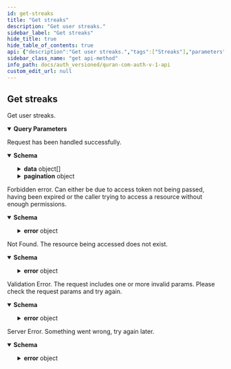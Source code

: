 ```yaml
---
id: get-streaks
title: "Get streaks"
description: "Get user streaks."
sidebar_label: "Get streaks"
hide_title: true
hide_table_of_contents: true
api: {"description":"Get user streaks.","tags":["Streaks"],"parameters":[{"in":"query","name":"from","schema":{"type":"string","pattern":"^\\d{4}-\\d{2}-\\d{2}$","description":"The date after which any streaks would be returned (inclusive)","example":"2023-09-01"},"description":"The date after which any streaks would be returned (inclusive)"},{"in":"query","name":"to","schema":{"type":"string","pattern":"^\\d{4}-\\d{2}-\\d{2}$","description":"The date before which any streaks would be returned (inclusive)","example":"2023-09-31"},"description":"The date before which any streaks would be returned (inclusive)"},{"in":"query","name":"type","schema":{"type":"string","enum":["QURAN"],"description":"The type of the streak","example":"QURAN"},"description":"The type of the streak"},{"in":"query","name":"sortOrder","schema":{"type":"string","enum":["asc","desc"],"description":"The sorting order of `orderBy` field","example":"desc","default":"desc"},"description":"The sorting order of `orderBy` field"},{"in":"query","name":"orderBy","schema":{"type":"string","enum":["startDate","days"],"description":"Which field to order the streaks by","example":"startDate","default":"startDate"},"description":"Which field to order the streaks by"},{"in":"query","name":"status","schema":{"type":"string","enum":["ACTIVE","BROKEN"],"description":"The status of the streak.","example":"ACTIVE"},"description":"The status of the streak."},{"in":"query","name":"last","schema":{"type":"integer","minimum":1,"maximum":20,"description":"The number of items to be fetched. Should be used together with `before`","example":10},"description":"The number of items to be fetched. Should be used together with `before`"},{"in":"query","name":"first","schema":{"type":"integer","minimum":1,"maximum":20,"oneOf":[{"type":"integer"}],"description":"The number of items to be fetched.","example":10},"description":"The number of items to be fetched."},{"in":"query","name":"after","schema":{"type":"string","oneOf":[{"type":"string"}],"description":"The cursor after which you want to get the next page of items. Should be used together with `first`","example":"clmooidya0000vjoxfm0tc8u4"},"description":"The cursor after which you want to get the next page of items. Should be used together with `first`"},{"in":"query","name":"before","schema":{"type":"string","oneOf":[{"type":"string"}],"description":"The cursor before which the previous page of items will be fetched. Should be used together with `last`","example":"clmooidyb0001vjox0uao14vi"},"description":"The cursor before which the previous page of items will be fetched. Should be used together with `last`"}],"responses":{"200":{"description":"Request has been handled successfully.","content":{"application/json":{"schema":{"type":"object","properties":{"success":{"type":"boolean","example":true},"data":{"type":"array","items":{"type":"object","properties":{"id":{"type":"string","description":"The id of the streak.","example":"clmooig95000fvjox8v1zdy9g"},"startDate":{"type":"string","pattern":"^\\d{4}-\\d{2}-\\d{2}$","description":"The date of the streak.","example":"2023-09-01"},"endDate":{"type":"string","pattern":"^\\d{4}-\\d{2}-\\d{2}$","description":"The date of the streak.","example":"2023-09-31"},"status":{"type":"string","enum":["ACTIVE","BROKEN"],"description":"The status of the streak.","example":"ACTIVE"},"days":{"type":"integer","description":"The number of days the streak is/was active for.","example":5}},"required":["id","startDate","endDate","status","days"],"additionalProperties":false}},"pagination":{"type":"object","properties":{"startCursor":{"type":"string","example":"clmooidyc0002vjox0bg4ct05"},"endCursor":{"type":"string","example":"clmooidyc0003vjox2mhgcar8"},"hasNextPage":{"type":"boolean","example":true},"hasPreviousPage":{"type":"boolean","example":false}},"additionalProperties":false}},"additionalProperties":false}}}},"403":{"description":"Forbidden error. Can either be due to access token not being passed, having been expired or the caller trying to access a resource without enough permissions.","content":{"application/json":{"schema":{"type":"object","properties":{"success":{"type":"boolean","example":false},"error":{"type":"object","properties":{"code":{"type":"string","example":"ForbiddenError"},"message":{"type":"string","example":"Token expired"}}}},"additionalProperties":false}}}},"404":{"description":"Not Found. The resource being accessed does not exist.","content":{"application/json":{"schema":{"type":"object","properties":{"success":{"type":"boolean","example":false},"error":{"type":"object","properties":{"code":{"type":"string","example":"NotFoundError"},"message":{"type":"string","example":"The resource you're looking for does not exist"}}}},"additionalProperties":false}}}},"422":{"description":"Validation Error. The request includes one or more invalid params. Please check the request params and try again.","content":{"application/json":{"schema":{"type":"object","properties":{"success":{"type":"boolean","example":false},"error":{"type":"object","properties":{"code":{"type":"string","example":"ValidationError"},"message":{"type":"string","example":"`id` is required"}}}},"additionalProperties":false}}}},"500":{"description":"Server Error. Something went wrong, try again later.","content":{"application/json":{"schema":{"type":"object","properties":{"success":{"type":"boolean","example":false},"error":{"type":"object","properties":{"code":{"type":"string","example":"ServerError"},"message":{"type":"string","example":"Something went wrong"}}}},"additionalProperties":false}}}}},"method":"get","path":"/v1/streaks/","servers":[{"url":"https://auth.quran.com","description":"Production Server"}],"security":[{"ApiKeyAuth":[]}],"securitySchemes":{"ApiKeyAuth":{"type":"apiKey","in":"header","name":"o_t_h"},"bearer":{"scheme":"bearer","type":"http"}},"info":{"title":"Quran.com Auth V1 API","version":"1.0.0","description":"Quran.com Auth V1 APIs allow your app to authenticate and interact with Quran Foundation's users' resources. \n\n See it in action https://share.descript.com/view/rBczFqlYZQz \n\n ## Pagination \n\n We are using cursor based pagination. The pagination query params consist of `first`,`after`, `before` and `last`. \n\n Example \n - `first: 10` will give you first 10 items \n - `first: 10, after: xyz` will give you first 10 items after the item with id `xyz` \n - `last: 10` will give you the last 10 items \n - `last: 10, before: xyz` will give you the last 10 items before the item with id `xyz` \n\n The only possible combinations are `first + after` or `last + before`. They should not be used together"},"postman":{"name":"Get streaks","description":{"content":"Get user streaks.","type":"text/plain"},"url":{"path":["v1","streaks",""],"host":["{{baseUrl}}"],"query":[{"disabled":false,"description":{"content":"The date after which any streaks would be returned (inclusive)","type":"text/plain"},"key":"from","value":""},{"disabled":false,"description":{"content":"The date before which any streaks would be returned (inclusive)","type":"text/plain"},"key":"to","value":""},{"disabled":false,"description":{"content":"The type of the streak","type":"text/plain"},"key":"type","value":""},{"disabled":false,"description":{"content":"The sorting order of `orderBy` field","type":"text/plain"},"key":"sortOrder","value":""},{"disabled":false,"description":{"content":"Which field to order the streaks by","type":"text/plain"},"key":"orderBy","value":""},{"disabled":false,"description":{"content":"The status of the streak.","type":"text/plain"},"key":"status","value":""},{"disabled":false,"description":{"content":"The number of items to be fetched. Should be used together with `before`","type":"text/plain"},"key":"last","value":""},{"disabled":false,"description":{"content":"The number of items to be fetched.","type":"text/plain"},"key":"first","value":""},{"disabled":false,"description":{"content":"The cursor after which you want to get the next page of items. Should be used together with `first`","type":"text/plain"},"key":"after","value":""},{"disabled":false,"description":{"content":"The cursor before which the previous page of items will be fetched. Should be used together with `last`","type":"text/plain"},"key":"before","value":""}],"variable":[]},"header":[{"key":"Accept","value":"application/json"}],"method":"GET"}}
sidebar_class_name: "get api-method"
info_path: docs/auth_versioned/quran-com-auth-v-1-api
custom_edit_url: null
---
```



## Get streaks



Get user streaks.

<details style={{"marginBottom":"1rem"}} data-collapsed={false} open={true}><summary style={{}}><strong>Query Parameters</strong></summary><div><ul><ParamsItem className={"paramsItem"} param={{"in":"query","name":"from","schema":{"type":"string","pattern":"^\\d{4}-\\d{2}-\\d{2}$","description":"The date after which any streaks would be returned (inclusive)","example":"2023-09-01"},"description":"The date after which any streaks would be returned (inclusive)"}}></ParamsItem><ParamsItem className={"paramsItem"} param={{"in":"query","name":"to","schema":{"type":"string","pattern":"^\\d{4}-\\d{2}-\\d{2}$","description":"The date before which any streaks would be returned (inclusive)","example":"2023-09-31"},"description":"The date before which any streaks would be returned (inclusive)"}}></ParamsItem><ParamsItem className={"paramsItem"} param={{"in":"query","name":"type","schema":{"type":"string","enum":["QURAN"],"description":"The type of the streak","example":"QURAN"},"description":"The type of the streak"}}></ParamsItem><ParamsItem className={"paramsItem"} param={{"in":"query","name":"sortOrder","schema":{"type":"string","enum":["asc","desc"],"description":"The sorting order of `orderBy` field","example":"desc","default":"desc"},"description":"The sorting order of `orderBy` field"}}></ParamsItem><ParamsItem className={"paramsItem"} param={{"in":"query","name":"orderBy","schema":{"type":"string","enum":["startDate","days"],"description":"Which field to order the streaks by","example":"startDate","default":"startDate"},"description":"Which field to order the streaks by"}}></ParamsItem><ParamsItem className={"paramsItem"} param={{"in":"query","name":"status","schema":{"type":"string","enum":["ACTIVE","BROKEN"],"description":"The status of the streak.","example":"ACTIVE"},"description":"The status of the streak."}}></ParamsItem><ParamsItem className={"paramsItem"} param={{"in":"query","name":"last","schema":{"type":"integer","minimum":1,"maximum":20,"description":"The number of items to be fetched. Should be used together with `before`","example":10},"description":"The number of items to be fetched. Should be used together with `before`"}}></ParamsItem><ParamsItem className={"paramsItem"} param={{"in":"query","name":"first","schema":{"type":"integer","minimum":1,"maximum":20,"oneOf":[{"type":"integer"}],"description":"The number of items to be fetched.","example":10},"description":"The number of items to be fetched."}}></ParamsItem><ParamsItem className={"paramsItem"} param={{"in":"query","name":"after","schema":{"type":"string","oneOf":[{"type":"string"}],"description":"The cursor after which you want to get the next page of items. Should be used together with `first`","example":"clmooidya0000vjoxfm0tc8u4"},"description":"The cursor after which you want to get the next page of items. Should be used together with `first`"}}></ParamsItem><ParamsItem className={"paramsItem"} param={{"in":"query","name":"before","schema":{"type":"string","oneOf":[{"type":"string"}],"description":"The cursor before which the previous page of items will be fetched. Should be used together with `last`","example":"clmooidyb0001vjox0uao14vi"},"description":"The cursor before which the previous page of items will be fetched. Should be used together with `last`"}}></ParamsItem></ul></div></details><div><ApiTabs><TabItem label={"200"} value={"200"}><div>

Request has been handled successfully.

</div><div><MimeTabs schemaType={"response"}><TabItem label={"application/json"} value={"application/json"}><SchemaTabs><TabItem label={"Schema"} value={"Schema"}><details style={{}} data-collapsed={false} open={true}><summary style={{"textAlign":"left"}}><strong>Schema</strong></summary><div style={{"textAlign":"left","marginLeft":"1rem"}}></div><ul style={{"marginLeft":"1rem"}}><SchemaItem collapsible={false} name={"success"} required={false} schemaName={"boolean"} qualifierMessage={undefined} schema={{"type":"boolean","example":true}}></SchemaItem><SchemaItem collapsible={true} className={"schemaItem"}><details style={{}}><summary style={{}}><strong>data</strong><span style={{"opacity":"0.6"}}> object[]</span></summary><div style={{"marginLeft":"1rem"}}><li><div style={{"fontSize":"var(--ifm-code-font-size)","opacity":"0.6","marginLeft":"-.5rem","paddingBottom":".5rem"}}>Array [</div></li><SchemaItem collapsible={false} name={"id"} required={true} schemaName={"string"} qualifierMessage={undefined} schema={{"type":"string","description":"The id of the streak.","example":"clmooig95000fvjox8v1zdy9g"}}></SchemaItem><SchemaItem collapsible={false} name={"startDate"} required={true} schemaName={"string"} qualifierMessage={"**Possible values:** Value must match regular expression `^\\d{4}-\\d{2}-\\d{2}$`"} schema={{"type":"string","pattern":"^\\d{4}-\\d{2}-\\d{2}$","description":"The date of the streak.","example":"2023-09-01"}}></SchemaItem><SchemaItem collapsible={false} name={"endDate"} required={true} schemaName={"string"} qualifierMessage={"**Possible values:** Value must match regular expression `^\\d{4}-\\d{2}-\\d{2}$`"} schema={{"type":"string","pattern":"^\\d{4}-\\d{2}-\\d{2}$","description":"The date of the streak.","example":"2023-09-31"}}></SchemaItem><SchemaItem collapsible={false} name={"status"} required={true} schemaName={"string"} qualifierMessage={"**Possible values:** [`ACTIVE`, `BROKEN`]"} schema={{"type":"string","enum":["ACTIVE","BROKEN"],"description":"The status of the streak.","example":"ACTIVE"}}></SchemaItem><SchemaItem collapsible={false} name={"days"} required={true} schemaName={"integer"} qualifierMessage={undefined} schema={{"type":"integer","description":"The number of days the streak is/was active for.","example":5}}></SchemaItem><li><div style={{"fontSize":"var(--ifm-code-font-size)","opacity":"0.6","marginLeft":"-.5rem"}}>]</div></li></div></details></SchemaItem><SchemaItem collapsible={true} className={"schemaItem"}><details style={{}}><summary style={{}}><strong>pagination</strong><span style={{"opacity":"0.6"}}> object</span></summary><div style={{"marginLeft":"1rem"}}><SchemaItem collapsible={false} name={"startCursor"} required={false} schemaName={"string"} qualifierMessage={undefined} schema={{"type":"string","example":"clmooidyc0002vjox0bg4ct05"}}></SchemaItem><SchemaItem collapsible={false} name={"endCursor"} required={false} schemaName={"string"} qualifierMessage={undefined} schema={{"type":"string","example":"clmooidyc0003vjox2mhgcar8"}}></SchemaItem><SchemaItem collapsible={false} name={"hasNextPage"} required={false} schemaName={"boolean"} qualifierMessage={undefined} schema={{"type":"boolean","example":true}}></SchemaItem><SchemaItem collapsible={false} name={"hasPreviousPage"} required={false} schemaName={"boolean"} qualifierMessage={undefined} schema={{"type":"boolean","example":false}}></SchemaItem></div></details></SchemaItem></ul></details></TabItem><TabItem label={"Example (from schema)"} value={"Example (from schema)"}><ResponseSamples responseExample={"{\n  \"success\": true,\n  \"data\": [\n    {\n      \"id\": \"clmooig95000fvjox8v1zdy9g\",\n      \"startDate\": \"2023-09-01\",\n      \"endDate\": \"2023-09-31\",\n      \"status\": \"ACTIVE\",\n      \"days\": 5\n    }\n  ],\n  \"pagination\": {\n    \"startCursor\": \"clmooidyc0002vjox0bg4ct05\",\n    \"endCursor\": \"clmooidyc0003vjox2mhgcar8\",\n    \"hasNextPage\": true,\n    \"hasPreviousPage\": false\n  }\n}"} language={"json"}></ResponseSamples></TabItem></SchemaTabs></TabItem></MimeTabs></div></TabItem><TabItem label={"403"} value={"403"}><div>

Forbidden error. Can either be due to access token not being passed, having been expired or the caller trying to access a resource without enough permissions.

</div><div><MimeTabs schemaType={"response"}><TabItem label={"application/json"} value={"application/json"}><SchemaTabs><TabItem label={"Schema"} value={"Schema"}><details style={{}} data-collapsed={false} open={true}><summary style={{"textAlign":"left"}}><strong>Schema</strong></summary><div style={{"textAlign":"left","marginLeft":"1rem"}}></div><ul style={{"marginLeft":"1rem"}}><SchemaItem collapsible={false} name={"success"} required={false} schemaName={"boolean"} qualifierMessage={undefined} schema={{"type":"boolean","example":false}}></SchemaItem><SchemaItem collapsible={true} className={"schemaItem"}><details style={{}}><summary style={{}}><strong>error</strong><span style={{"opacity":"0.6"}}> object</span></summary><div style={{"marginLeft":"1rem"}}><SchemaItem collapsible={false} name={"code"} required={false} schemaName={"string"} qualifierMessage={undefined} schema={{"type":"string","example":"ForbiddenError"}}></SchemaItem><SchemaItem collapsible={false} name={"message"} required={false} schemaName={"string"} qualifierMessage={undefined} schema={{"type":"string","example":"Token expired"}}></SchemaItem></div></details></SchemaItem></ul></details></TabItem><TabItem label={"Example (from schema)"} value={"Example (from schema)"}><ResponseSamples responseExample={"{\n  \"success\": false,\n  \"error\": {\n    \"code\": \"ForbiddenError\",\n    \"message\": \"Token expired\"\n  }\n}"} language={"json"}></ResponseSamples></TabItem></SchemaTabs></TabItem></MimeTabs></div></TabItem><TabItem label={"404"} value={"404"}><div>

Not Found. The resource being accessed does not exist.

</div><div><MimeTabs schemaType={"response"}><TabItem label={"application/json"} value={"application/json"}><SchemaTabs><TabItem label={"Schema"} value={"Schema"}><details style={{}} data-collapsed={false} open={true}><summary style={{"textAlign":"left"}}><strong>Schema</strong></summary><div style={{"textAlign":"left","marginLeft":"1rem"}}></div><ul style={{"marginLeft":"1rem"}}><SchemaItem collapsible={false} name={"success"} required={false} schemaName={"boolean"} qualifierMessage={undefined} schema={{"type":"boolean","example":false}}></SchemaItem><SchemaItem collapsible={true} className={"schemaItem"}><details style={{}}><summary style={{}}><strong>error</strong><span style={{"opacity":"0.6"}}> object</span></summary><div style={{"marginLeft":"1rem"}}><SchemaItem collapsible={false} name={"code"} required={false} schemaName={"string"} qualifierMessage={undefined} schema={{"type":"string","example":"NotFoundError"}}></SchemaItem><SchemaItem collapsible={false} name={"message"} required={false} schemaName={"string"} qualifierMessage={undefined} schema={{"type":"string","example":"The resource you're looking for does not exist"}}></SchemaItem></div></details></SchemaItem></ul></details></TabItem><TabItem label={"Example (from schema)"} value={"Example (from schema)"}><ResponseSamples responseExample={"{\n  \"success\": false,\n  \"error\": {\n    \"code\": \"NotFoundError\",\n    \"message\": \"The resource you're looking for does not exist\"\n  }\n}"} language={"json"}></ResponseSamples></TabItem></SchemaTabs></TabItem></MimeTabs></div></TabItem><TabItem label={"422"} value={"422"}><div>

Validation Error. The request includes one or more invalid params. Please check the request params and try again.

</div><div><MimeTabs schemaType={"response"}><TabItem label={"application/json"} value={"application/json"}><SchemaTabs><TabItem label={"Schema"} value={"Schema"}><details style={{}} data-collapsed={false} open={true}><summary style={{"textAlign":"left"}}><strong>Schema</strong></summary><div style={{"textAlign":"left","marginLeft":"1rem"}}></div><ul style={{"marginLeft":"1rem"}}><SchemaItem collapsible={false} name={"success"} required={false} schemaName={"boolean"} qualifierMessage={undefined} schema={{"type":"boolean","example":false}}></SchemaItem><SchemaItem collapsible={true} className={"schemaItem"}><details style={{}}><summary style={{}}><strong>error</strong><span style={{"opacity":"0.6"}}> object</span></summary><div style={{"marginLeft":"1rem"}}><SchemaItem collapsible={false} name={"code"} required={false} schemaName={"string"} qualifierMessage={undefined} schema={{"type":"string","example":"ValidationError"}}></SchemaItem><SchemaItem collapsible={false} name={"message"} required={false} schemaName={"string"} qualifierMessage={undefined} schema={{"type":"string","example":"`id` is required"}}></SchemaItem></div></details></SchemaItem></ul></details></TabItem><TabItem label={"Example (from schema)"} value={"Example (from schema)"}><ResponseSamples responseExample={"{\n  \"success\": false,\n  \"error\": {\n    \"code\": \"ValidationError\",\n    \"message\": \"`id` is required\"\n  }\n}"} language={"json"}></ResponseSamples></TabItem></SchemaTabs></TabItem></MimeTabs></div></TabItem><TabItem label={"500"} value={"500"}><div>

Server Error. Something went wrong, try again later.

</div><div><MimeTabs schemaType={"response"}><TabItem label={"application/json"} value={"application/json"}><SchemaTabs><TabItem label={"Schema"} value={"Schema"}><details style={{}} data-collapsed={false} open={true}><summary style={{"textAlign":"left"}}><strong>Schema</strong></summary><div style={{"textAlign":"left","marginLeft":"1rem"}}></div><ul style={{"marginLeft":"1rem"}}><SchemaItem collapsible={false} name={"success"} required={false} schemaName={"boolean"} qualifierMessage={undefined} schema={{"type":"boolean","example":false}}></SchemaItem><SchemaItem collapsible={true} className={"schemaItem"}><details style={{}}><summary style={{}}><strong>error</strong><span style={{"opacity":"0.6"}}> object</span></summary><div style={{"marginLeft":"1rem"}}><SchemaItem collapsible={false} name={"code"} required={false} schemaName={"string"} qualifierMessage={undefined} schema={{"type":"string","example":"ServerError"}}></SchemaItem><SchemaItem collapsible={false} name={"message"} required={false} schemaName={"string"} qualifierMessage={undefined} schema={{"type":"string","example":"Something went wrong"}}></SchemaItem></div></details></SchemaItem></ul></details></TabItem><TabItem label={"Example (from schema)"} value={"Example (from schema)"}><ResponseSamples responseExample={"{\n  \"success\": false,\n  \"error\": {\n    \"code\": \"ServerError\",\n    \"message\": \"Something went wrong\"\n  }\n}"} language={"json"}></ResponseSamples></TabItem></SchemaTabs></TabItem></MimeTabs></div></TabItem></ApiTabs></div>
      